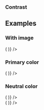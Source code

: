 
<PageTitle src="components/Avatar" title="Avatar" />
<Subtitle />
<Description />
<Primary />
<ArgsTable story={PRIMARY_STORY} />
<Stories />

### Contrast

<Canvas contrast>
  <ThemeWrapper>
    <Avatar contrast initials="EC" />
  </ThemeWrapper>
</Canvas>

## Examples

<Canvas>
  <ThemeWrapper>
    <Flex direction="column">
      <div>
        <h3>With image</h3>
        <Flex wrap alignItems="center" direction="row">
          <Rhythm m={2}>
            <Looper
              list={['xsmall', 'small', 'medium', 'large', 'xlarge', '2xlarge', '3xlarge']}
              render={size => (
                <Rhythm key={size} m={2}>
                  <Avatar actionable color="primary" imgSrc="/images/avatar.jpg" initials="EC" size={size} />
                </Rhythm>
              )}
            />
          </Rhythm>
        </Flex>
      </div>
      <div>
        <h3>Primary color</h3>
        <Flex wrap alignItems="center" direction="row">
          <Rhythm m={2}>
            <Looper
              list={['xsmall', 'small', 'medium', 'large', 'xlarge', '2xlarge', '3xlarge']}
              render={size => (
                <Rhythm key={size} m={2}>
                  <Avatar actionable color="primary" initials="EC" size={size} />
                </Rhythm>
              )}
            />
          </Rhythm>
        </Flex>
      </div>
      <div>
        <h3>Neutral color</h3>
        <Flex wrap alignItems="center" direction="row">
          <Rhythm m={2}>
            <Looper
              list={['xsmall', 'small', 'medium', 'large', 'xlarge', '2xlarge', '3xlarge']}
              render={size => (
                <Rhythm key={size} m={2}>
                  <Avatar actionable color="neutral" initials="EC" size={size} />
                </Rhythm>
              )}
            />
          </Rhythm>
        </Flex>
      </div>
    </Flex>
  </ThemeWrapper>
</Canvas>

<Canvas contrast>
  <ThemeWrapper>
    <Flex wrap alignItems="center" direction="row">
      <Rhythm m={2}>
        <Looper
          list={['xsmall', 'small', 'medium', 'large', 'xlarge', '2xlarge', '3xlarge']}
          render={size => (
            <Rhythm key={size} m={2}>
              <Avatar actionable contrast initials="EC" size={size} />
            </Rhythm>
          )}
        />
      </Rhythm>
    </Flex>
  </ThemeWrapper>
</Canvas>
